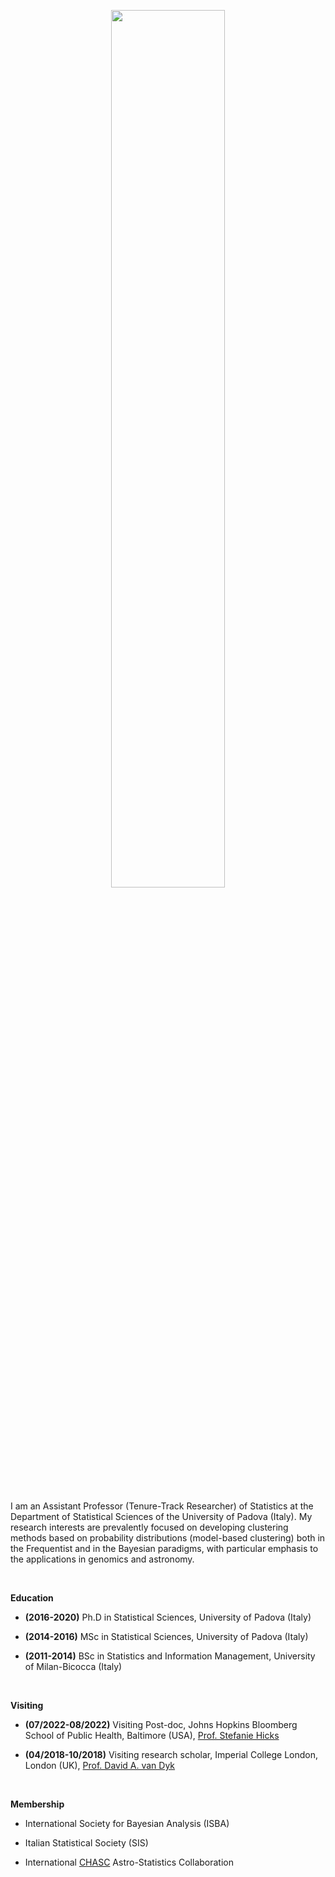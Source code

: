 <p align="center">
<img src="files/prato.jpg" style="width:60%">
</p>

&nbsp;   &nbsp;   &nbsp;

I am an Assistant Professor (Tenure-Track Researcher) of Statistics at the Department of Statistical Sciences of the University of Padova (Italy). 
My research interests are prevalently focused on developing clustering methods based on probability distributions (model-based clustering) both in the Frequentist and in the Bayesian paradigms, with particular emphasis to the applications in genomics and astronomy.

&nbsp; 

**Education**

- **(2016-2020)** Ph.D in Statistical Sciences, University of Padova (Italy)

- **(2014-2016)** MSc in Statistical Sciences, University of Padova (Italy)

- **(2011-2014)** BSc in Statistics and Information Management, University of Milan-Bicocca (Italy)

&nbsp; 

**Visiting**

- **(07/2022-08/2022)** Visiting Post-doc, Johns Hopkins Bloomberg School of Public Health, Baltimore (USA), [Prof. Stefanie Hicks](https://www.stephaniehicks.com)

- **(04/2018-10/2018)** Visiting research scholar, Imperial College London, London (UK), [Prof. David A. van Dyk](https://www.ma.imperial.ac.uk/~dvandyk/index.php)

&nbsp; 

**Membership**

- International Society for Bayesian Analysis (ISBA)

- Italian Statistical Society (SIS)

- International [CHASC](International CHASC Astro-Statistics Collaboration) Astro-Statistics Collaboration 
<!---
&nbsp;   &nbsp;
<p align="center">
<img src="files/unipd.png" style="width:25%">
&nbsp;&nbsp;&nbsp;&nbsp;&nbsp;&nbsp;&nbsp;&nbsp;&nbsp;&nbsp;
Sponsored by: 
<img src="files/NCI.png" style="width:25%">
</p>
--->